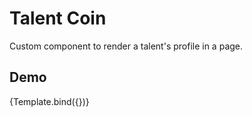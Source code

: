 

<Meta title="Components/TalentCoin" component={TalentCoin} />

# Talent Coin

Custom component to render a talent's profile in a page.

## Demo


<Canvas isColumn>
  <Story name="default"
    args={{
      price: "$50.00",
      marketCap: "$73,810.00",
      sponsors: 84,
      circulatingSupply: "5837",
      priceVariance7d: "-2.14",
      priceVariance30d: "29.39"
    }}>
    {Template.bind({})}
  </Story>
</Canvas>

